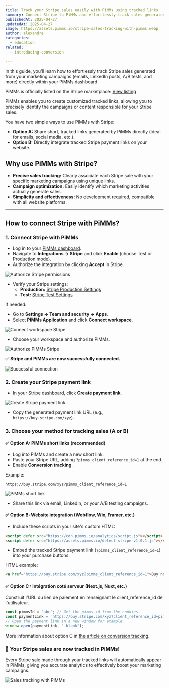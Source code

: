 ```yaml
---
title: Track your Stripe sales easily with PiMMs using tracked links
summary: Connect Stripe to PiMMs and effortlessly track sales generated from your email campaigns, LinkedIn posts, A/B testing, and more using custom tracked links.
publishedAt: 2025-04-27
updatedAt: 2025-04-27
image: https://assets.pimms.io/stripe-sales-tracking-with-pimms.webp
author: alexandre
categories:
  - education
related:
  - introducing-conversion

---
```


In this guide, you'll learn how to effortlessly track Stripe sales generated from your marketing campaigns (emails, LinkedIn posts, A/B tests, and more) directly within your PiMMs dashboard.

PiMMs is officially listed on the Stripe marketplace: [View listing](https://marketplace.stripe.com/apps/pimms)

PiMMs enables you to create customized tracked links, allowing you to precisely identify the campaigns or content responsible for your Stripe sales.

You have two simple ways to use PiMMs with Stripe:

- **Option A:** Share short, tracked links generated by PiMMs directly (ideal for emails, social media, etc.).
- **Option B:** Directly integrate tracked Stripe payment links on your website.

## Why use PiMMs with Stripe?

- **Precise sales tracking:** Clearly associate each Stripe sale with your specific marketing campaigns using unique links.
- **Campaign optimization:** Easily identify which marketing activities actually generate sales.
- **Simplicity and effectiveness:** No development required, compatible with all website platforms.

---

## How to connect Stripe with PiMMs?

### 1\. Connect Stripe with PiMMs

- Log in to your [PiMMs dashboard](https://app.pimms.io).
- Navigate to **Integrations → Stripe** and click **Enable** (choose Test or Production mode).
- Authorize the integration by clicking **Accept** in Stripe.

![Authorize Stripe permissions](https://assets.pimms.io/stripe-accept-permissions.webp)

- Verify your Stripe settings:
  - **Production:** [Stripe Production Settings](https://dashboard.stripe.com/settings/apps/pimms.io)
  - **Test:** [Stripe Test Settings](https://dashboard.stripe.com/test/settings/apps/pimms.io)

If needed:
- Go to **Settings → Team and security → Apps**.
- Select **PiMMs Application** and click **Connect workspace**.

![Connect workspace Stripe](https://assets.pimms.io/stripe-connect-workspace.webp)

- Choose your workspace and authorize PiMMs.

![Authorize PiMMs Stripe](https://assets.pimms.io/stripe-authorize-permissions.webp)

✅ **Stripe and PiMMs are now successfully connected.**

![Successful connection](https://assets.pimms.io/stripe-connected.webp)

### 2\. Create your Stripe payment link

- In your Stripe dashboard, click **Create payment link**.

![Create Stripe payment link](https://assets.pimms.io/stripe-create-payment-link.webp)

- Copy the generated payment link URL (e.g., `https://buy.stripe.com/xyz`).

### 3\. Choose your method for tracking sales (A or B)

#### ✅ Option A: PiMMs short links (recommended)

- Log into PiMMs and create a new short link.
- Paste your Stripe URL, adding `?pimms_client_reference_id=1` at the end.
- Enable **Conversion tracking**.

Example:
```
https://buy.stripe.com/xyz?pimms_client_reference_id=1
```

![PiMMs short link](https://assets.pimms.io/stripe-create-short-link.webp)

- Share this link via email, LinkedIn, or your A/B testing campaigns.

#### ✅ Option B: Website integration (Webflow, Wix, Framer, etc.)

- Include these scripts in your site's custom HTML:

```html
<script defer src="https://cdn.pimms.io/analytics/script.js"></script>
<script defer src="https://assets.pimms.io/detect-stripe-v1.0.1.js"></script>
```

- Embed the tracked Stripe payment link (`?pimms_client_reference_id=1`) into your purchase buttons.

HTML example:
```html
<a href="https://buy.stripe.com/xyz?pimms_client_reference_id=1">Buy now</a>
```

#### ✅ Option C : Intégration coté serveur (Next.js, Nuxt, etc.)

Construit l'URL du lien de paiement en renseignant le client_reference_id de l'utilisateur.

```js
const pimmsId = "abc"; // Get the pimms_id from the cookies
const paymentLink = `https://buy.stripe.com/xyz?client_reference_id=pimms_id_${pimmsId}`;
// Open the payment link in a new window for example
window.open(paymentLink, "_blank");
```

More information about option C in [the article on conversion tracking](/blog/introducing-conversion).

### 🎉 Your Stripe sales are now tracked in PiMMs!

Every Stripe sale made through your tracked links will automatically appear in PiMMs, giving you accurate analytics to effectively boost your marketing campaigns.

![Sales tracking with PiMMs](https://assets.pimms.io/stripe-sales-tracking.webp?v=2)